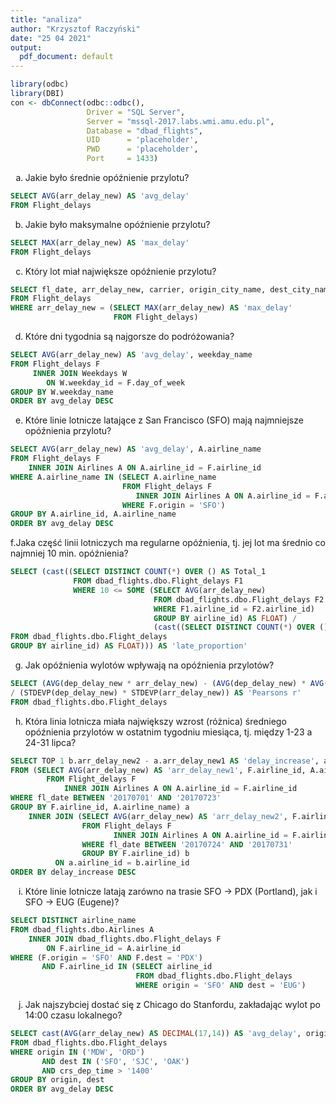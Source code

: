 ```yaml
---
title: "analiza"
author: "Krzysztof Raczyński"
date: "25 04 2021"
output:
  pdf_document: default
---
```


```r
library(odbc)
library(DBI)
con <- dbConnect(odbc::odbc(), 
                 Driver = "SQL Server", 
                 Server = "mssql-2017.labs.wmi.amu.edu.pl", 
                 Database = "dbad_flights", 
                 UID      = 'placeholder',
                 PWD      = 'placeholder',
                 Port     = 1433)
```


a. Jakie było średnie opóźnienie przylotu?

```sql
SELECT AVG(arr_delay_new) AS 'avg_delay'
FROM Flight_delays
```

b. Jakie było maksymalne opóźnienie przylotu?

```sql
SELECT MAX(arr_delay_new) AS 'max_delay'
FROM Flight_delays
```

c. Który lot miał największe opóźnienie przylotu?

```sql
SELECT fl_date, arr_delay_new, carrier, origin_city_name, dest_city_name
FROM Flight_delays
WHERE arr_delay_new = (SELECT MAX(arr_delay_new) AS 'max_delay'
                       FROM Flight_delays)
```

d. Które dni tygodnia są najgorsze do podróżowania?

```sql
SELECT AVG(arr_delay_new) AS 'avg_delay', weekday_name
FROM Flight_delays F
     INNER JOIN Weekdays W
        ON W.weekday_id = F.day_of_week
GROUP BY W.weekday_name
ORDER BY avg_delay DESC
```


e. Które linie lotnicze latające z San Francisco (SFO) mają najmniejsze opóźnienia przylotu?

```sql
SELECT AVG(arr_delay_new) AS 'avg_delay', A.airline_name
FROM Flight_delays F
    INNER JOIN Airlines A ON A.airline_id = F.airline_id
WHERE A.airline_name IN (SELECT A.airline_name
                         FROM Flight_delays F
                            INNER JOIN Airlines A ON A.airline_id = F.airline_id
                         WHERE F.origin = 'SFO')
GROUP BY A.airline_id, A.airline_name
ORDER BY avg_delay DESC
```


f.Jaka część linii lotniczych ma regularne opóźnienia, tj. jej lot ma średnio co najmniej 10 min. opóźnienia?

```sql
SELECT (cast((SELECT DISTINCT COUNT(*) OVER () AS Total_1
              FROM dbad_flights.dbo.Flight_delays F1
              WHERE 10 <= SOME (SELECT AVG(arr_delay_new)
                                FROM dbad_flights.dbo.Flight_delays F2
                                WHERE F1.airline_id = F2.airline_id)
                                GROUP BY airline_id) AS FLOAT) / 
                                (cast((SELECT DISTINCT COUNT(*) OVER () AS Total_2
FROM dbad_flights.dbo.Flight_delays
GROUP BY airline_id) AS FLOAT))) AS 'late_proportion'
```


g. Jak opóźnienia wylotów wpływają na opóźnienia przylotów?

```sql
SELECT (AVG(dep_delay_new * arr_delay_new) - (AVG(dep_delay_new) * AVG(arr_delay_new))) 
/ (STDEVP(dep_delay_new) * STDEVP(arr_delay_new)) AS 'Pearsons r'
FROM dbad_flights.dbo.Flight_delays
```

h. Która linia lotnicza miała największy wzrost (różnica) średniego opóźnienia przylotów w ostatnim tygodniu miesiąca, tj. między 1-23 a 24-31 lipca?

```sql
SELECT TOP 1 b.arr_delay_new2 - a.arr_delay_new1 AS 'delay_increase', a.airline_name
FROM (SELECT AVG(arr_delay_new) AS 'arr_delay_new1', F.airline_id, A.airline_name
        FROM Flight_delays F
            INNER JOIN Airlines A ON A.airline_id = F.airline_id
WHERE fl_date BETWEEN '20170701' AND '20170723'
GROUP BY F.airline_id, A.airline_name) a
    INNER JOIN (SELECT AVG(arr_delay_new) AS 'arr_delay_new2', F.airline_id
                FROM Flight_delays F
                       INNER JOIN Airlines A ON A.airline_id = F.airline_id
                WHERE fl_date BETWEEN '20170724' AND '20170731'
                GROUP BY F.airline_id) b
          ON a.airline_id = b.airline_id
ORDER BY delay_increase DESC
```


i. Które linie lotnicze latają zarówno na trasie SFO → PDX (Portland), jak i SFO → EUG (Eugene)?

```sql
SELECT DISTINCT airline_name
FROM dbad_flights.dbo.Airlines A
    INNER JOIN dbad_flights.dbo.Flight_delays F
        ON F.airline_id = A.airline_id
WHERE (F.origin = 'SFO' AND F.dest = 'PDX')
       AND F.airline_id IN (SELECT airline_id
                            FROM dbad_flights.dbo.Flight_delays
                            WHERE origin = 'SFO' AND dest = 'EUG')
```


j. Jak najszybciej dostać się z Chicago do Stanfordu, zakładając wylot po 14:00 czasu lokalnego?

```sql
SELECT cast(AVG(arr_delay_new) AS DECIMAL(17,14)) AS 'avg_delay', origin, dest
FROM dbad_flights.dbo.Flight_delays
WHERE origin IN ('MDW', 'ORD')
       AND dest IN ('SFO', 'SJC', 'OAK')
       AND crs_dep_time > '1400'
GROUP BY origin, dest
ORDER BY avg_delay DESC
```
